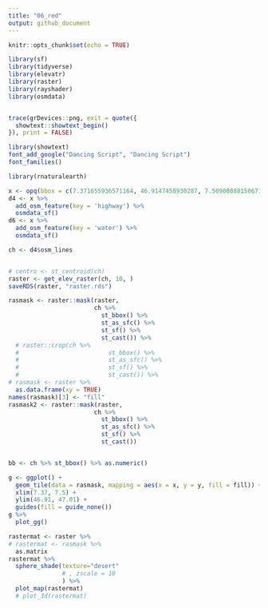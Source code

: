 ```yaml
---
title: "06_red"
output: github_document
---
```


```r
knitr::opts_chunk$set(echo = TRUE)
```


```r

library(sf)
library(tidyverse)
library(elevatr)
library(raster)
library(rayshader)
library(osmdata)


trace(grDevices::png, exit = quote({
  showtext::showtext_begin()
}), print = FALSE)

library(showtext)
font_add_google("Dancing Script", "Dancing Script")
font_families()

library(rnaturalearth)

x <- opq(bbox = c(7.371655936571164, 46.9147458930287, 7.509008881506716, 47.005568969560066))
d4 <- x %>%
  add_osm_feature(key = 'highway') %>%
  osmdata_sf()
d6 <- x %>%
  add_osm_feature(key = 'water') %>%
  osmdata_sf()

ch <- d4$osm_lines


# centro <- st_centroid(ch)
raster <- get_elev_raster(ch, 10, )
saveRDS(raster, "raster.rds")

rasmask <- raster::mask(raster, 
                        ch %>% 
                          st_bbox() %>% 
                          st_as_sfc() %>% 
                          st_sf() %>% 
                          st_cast()) %>%
  # raster::crop(ch %>% 
  #                         st_bbox() %>% 
  #                         st_as_sfc() %>% 
  #                         st_sf() %>% 
  #                         st_cast()) %>%
# rasmask <- raster %>% 
  as.data.frame(xy = TRUE) 
names(rasmask)[3] <- "fill"
rasmask2 <- raster::mask(raster, 
                        ch %>% 
                          st_bbox() %>% 
                          st_as_sfc() %>% 
                          st_sf() %>% 
                          st_cast())


bb <- ch %>% st_bbox() %>% as.numeric()

g <- ggplot() +
  geom_tile(data = rasmask, mapping = aes(x = x, y = y, fill = fill)) +
  xlim(7.37, 7.5) +
  ylim(46.91, 47.01) +
  guides(fill = guide_none())
g %>% 
  plot_gg()

rastermat <- raster %>%
# rastermat <- rasmask %>%
  as.matrix 
rastermat %>% 
  sphere_shade(texture="desert"
               # , zscale = 10
               ) %>% 
  plot_map(rastermat)
  # plot_3d(rastermat)

```

<!-- ```{r} -->
<!-- ggplot() + -->
<!--   geom_sf(data = ch, fill = "red") + -->
<!--   # geom_sf(data = centro, pch = 3, size = 20, lwd = 50) + -->
<!--   geom_raster(data = raster_to_matrix(raster)) -->

<!-- ggplot() + -->
<!--   geom_tile(data = rm) -->


<!-- ``` -->

<!-- ```{r} -->
<!-- rm %>%  -->
<!--   sphere_shade() %>%  -->
<!--   add_overlay(height_shade(rm), .5) %>%  -->
<!--   add_water(detect_water(rm, cutoff = .3)) %>%  -->
<!--   # ray_shade(rm) %>%  -->
<!--    %>%  -->

<!--   plot_3d(heightmap = rm) -->
<!-- ``` -->


